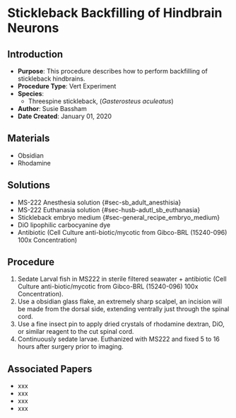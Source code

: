 # Stickleback Backfilling of Hindbrain Neurons {#sec-Vert_Exp_hindbrain_backfill}

## Introduction

-   **Purpose**: This procedure describes how to perform backfilling of stickleback hindbrains.
-   **Procedure Type**: Vert Experiment
-   **Species**:
    -   Threespine stickleback, (*Gasterosteus aculeatus*)
-   **Author**: Susie Bassham
-   **Date Created**: January 01, 2020

## Materials

-   Obsidian
-   Rhodamine


## Solutions

-   MS-222 Anesthesia solution {#sec-sb_adult_anesthisia}
-   MS-222 Euthanasia solution {#sec-husb-adutl_sb_euthanasia}
-   Stickleback embryo medium {#sec-general_recipe_embryo_medium}
-   DiO lipophilic carbocyanine dye
-   Antibiotic (Cell Culture anti-biotic/mycotic from Gibco-BRL (15240-096) 100x Concentration)

## Procedure

1.  Sedate Larval fish in MS222 in sterile filtered seawater + antibiotic (Cell Culture anti-biotic/mycotic from Gibco-BRL (15240-096) 100x Concentration).
2.  Use a obsidian glass flake, an extremely sharp scalpel, an incision will be made from the dorsal side, extending ventrally just through the spinal cord.
3.  Use a fine insect pin to apply dried crystals of rhodamine dextran, DiO, or similar reagent to the cut spinal cord.
4.  Continuously sedate larvae. Euthanized with MS222 and fixed 5 to 16 hours after surgery prior to imaging.

## Associated Papers

-   xxx
-   xxx
-   xxx
-   xxx
